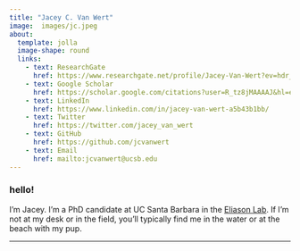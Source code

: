 ```yaml
---
title: "Jacey C. Van Wert"
image:  images/jc.jpeg
about:
  template: jolla
  image-shape: round
  links:
    - text: ResearchGate
      href: https://www.researchgate.net/profile/Jacey-Van-Wert?ev=hdr_xprf
    - text: Google Scholar
      href: https://scholar.google.com/citations?user=R_tz8jMAAAAJ&hl=en
    - text: LinkedIn
      href: https://www.linkedin.com/in/jacey-van-wert-a5b43b1bb/
    - text: Twitter
      href: https://twitter.com/jacey_van_wert
    - text: GitHub
      href: https://github.com/jcvanwert
    - text: Email
      href: mailto:jcvanwert@ucsb.edu
---
```


### hello!

<p class="topbr">

I'm Jacey. I'm a PhD candidate at UC Santa Barbara in the [Eliason Lab](https://erikaeliason.com/). If I'm not at my desk or in the field, you'll typically find me in the water or at the beach with my pup.

</p>

------------------------------------------------------------------------
